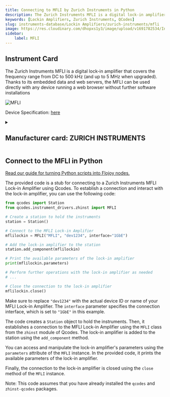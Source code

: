 ```yaml
---
title: Connecting to MFLI by Zurich Instruments in Python
description: The Zurich Instruments MFLI is a digital lock-in amplifier that covers the frequency range from DC to 500 kHz (and up to 5 MHz when upgraded). Thanks to its embedded data and web servers, the MFLI can be used directly with any device running a web browser without further software installations
keywords: [Lockin Amplifiers, Zurich Instruments, QCodes] 
slug: instruments-database/Lockin Amplifiers/zurich-instruments/mfli 
image: https://res.cloudinary.com/dhopxs1y3/image/upload/v1691782534/Instruments/Lockin%20Amplifiers/MFLI/MFLI.webp
sidebar:
    label: MFLI 
---
```



## Instrument Card

The Zurich Instruments MFLI is a digital lock-in amplifier that covers the frequency range from DC to 500 kHz (and up to 5 MHz when upgraded). Thanks to its embedded data and web servers, the MFLI can be used directly with any device running a web browser without further software installations

![MFLI](https://res.cloudinary.com/dhopxs1y3/image/upload/v1691782534/Instruments/Lockin%20Amplifiers/MFLI/MFLI.webp)

Device Specification: [here](https://docs.zhinst.com/pdf/ziMFLI_UserManual.pdf)

<details style={{ marginTop: "15px"}}>
<summary><h2 style={{display:'inline'}}>Manufacturer card: ZURICH INSTRUMENTS</h2></summary>

![ZURICH INSTRUMENTS](https://res.cloudinary.com/dhopxs1y3/image/upload/v1692806207/Instruments/Vendor%20Logos/Zurich_Instruments.png)

Zurich Instruments Ltd. is a privately owned company developing and selling advanced test and measurement instruments equipped with software for dynamic signal analysis.

- Headquarters: Switzerland
- Yearly Revenue (millions, USD): 38
- Vendor Website: [here](https://www.zhinst.com/americas/en)

</details>


<FeaturedInstrumentVideo category="LOCKIN_AMPLIFIERS" />

## Connect to the MFLI in Python

[Read our guide for turning Python scripts into Flojoy nodes.](https://docs.flojoy.ai/contribution/blocks/custom-flojoy-block/)



<Tabs>
<TabItem value="Flojoy" label="Flojoy" className="flojoy-instrument-tabs">

<SectionsCard category="LOCKIN_AMPLIFIERS" manufacturer="Zurich Instruments"></SectionsCard>

</TabItem>
<TabItem value="QCodes" label="QCodes">

The provided code is a stub for connecting to a Zurich Instruments MFLI Lock-in Amplifier using Qcodes. To establish a connection and interact with the lock-in amplifier, you can use the following code:

```python
from qcodes import Station
from qcodes.instrument_drivers.zhinst import MFLI

# Create a station to hold the instruments
station = Station()

# Connect to the MFLI Lock-in Amplifier
mflilockin = MFLI("MFLI", "dev1234", interface="1GbE")

# Add the lock-in amplifier to the station
station.add_component(mflilockin)

# Print the available parameters of the lock-in amplifier
print(mflilockin.parameters)

# Perform further operations with the lock-in amplifier as needed
# ...

# Close the connection to the lock-in amplifier
mflilockin.close()
```

Make sure to replace `"dev1234"` with the actual device ID or name of your MFLI Lock-in Amplifier. The `interface` parameter specifies the connection interface, which is set to `"1GbE"` in this example.

The code creates a `Station` object to hold the instruments. Then, it establishes a connection to the MFLI Lock-in Amplifier using the `MFLI` class from the `zhinst` module of Qcodes. The lock-in amplifier is added to the station using the `add_component` method.

You can access and manipulate the lock-in amplifier's parameters using the `parameters` attribute of the `MFLI` instance. In the provided code, it prints the available parameters of the lock-in amplifier.

Finally, the connection to the lock-in amplifier is closed using the `close` method of the `MFLI` instance.

Note: This code assumes that you have already installed the `qcodes` and `zhinst-qcodes` packages.

</TabItem>
</Tabs>